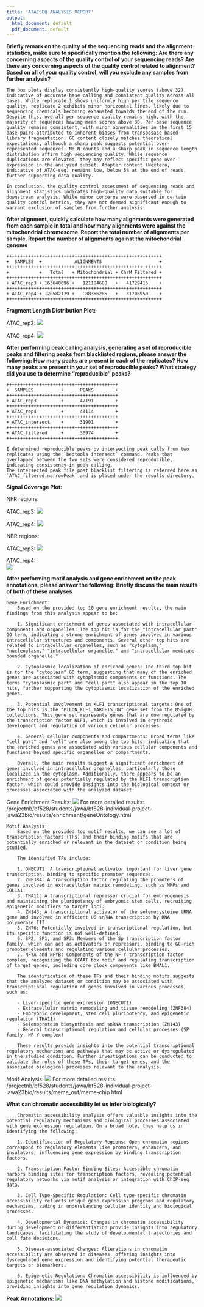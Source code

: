 ```yaml
---
title: 'ATACSEQ ANALYSIS REPORT'
output:
  html_document: default
  pdf_document: default
---
```


**Briefly remark on the quality of the sequencing reads and the alignment statistics, make sure to specifically mention the following:
    Are there any concerning aspects of the quality control of your sequencing reads?
    Are there any concerning aspects of the quality control related to alignment?
    Based on all of your quality control, will you exclude any samples from further analysis?**
    
    The box plots display consistently high-quality scores (above 32), indicative of accurate base calling and consistent quality across all bases. While replicate 1 shows uniformly high per tile sequence quality, replicate 2 exhibits minor horizontal lines, likely due to sequencing chemicals becoming exhausted towards the end of the run. Despite this, overall per sequence quality remains high, with the majority of sequences having mean scores above 30. Per base sequence quality remains consistent, with minor abnormalities in the first 15 base pairs attributed to inherent biases from transposase-based library fragmentation. GC content closely matches theoretical expectations, although a sharp peak suggests potential over-represented sequences. No N counts and a sharp peak in sequence length distribution affirm high sequencing quality. While sequence duplications are elevated, they may reflect specific gene over-expression in the analyzed subset. Adapter content (Nextera, indicative of ATAC-seq) remains low, below 5% at the end of reads, further supporting data quality.

    In conclusion, the quality control assessment of sequencing reads and alignment statistics indicates high-quality data suitable for downstream analysis. While minor concerns were observed in certain quality control metrics, they are not deemed significant enough to warrant exclusion of samples from further analysis.

**After alignment, quickly calculate how many alignments were generated from each sample in total and how many alignments were against the mitochondrial chromosome. Report the total number of alignments per sample. Report the number of alignments against the mitochondrial genome**

    +++++++++++++++++++++++++++++++++++++++++++++++++++++++++
    +  SAMPLES  +            ALIGNMENTS                     +
    +++++++++++++++++++++++++++++++++++++++++++++++++++++++++
    +           +   Total   + Mitochondrial + ChrM Filtered +    
    +++++++++++++++++++++++++++++++++++++++++++++++++++++++++
    + ATAC_rep3 + 163640696 +   121184688   +   41729416    +
    +++++++++++++++++++++++++++++++++++++++++++++++++++++++++
    + ATAC_rep4 + 120582179 +    88366285   +   31706950    +
    +++++++++++++++++++++++++++++++++++++++++++++++++++++++++

**Fragment Length Distribution Plot:**
    
  ATAC_rep3: 
    ![](results/Fragment size distribution_rep3.png)
    
  ATAC_rep4: 
    ![](results/Fragment size distribution_rep4.png)

**After performing peak calling analysis, generating a set of reproducible peaks and filtering peaks from blacklisted regions, please answer the following:
    How many peaks are present in each of the replicates? How many peaks are present in your set of reproducible peaks? What strategy did you use to determine “reproducible” peaks?**
    
    +++++++++++++++++++++++++++++++++++++++++
    +  SAMPLES          +      PEAKS        +    
    +++++++++++++++++++++++++++++++++++++++++
    + ATAC_rep3         +      47191        +
    +++++++++++++++++++++++++++++++++++++++++
    + ATAC_rep4         +      43114        +
    +++++++++++++++++++++++++++++++++++++++++
    + ATAC_intersect    +      31901        +
    +++++++++++++++++++++++++++++++++++++++++
    + ATAC_filtered     +      30974        +
    +++++++++++++++++++++++++++++++++++++++++
    
    I determined reproducible peaks by intersecting peak calls from two replicates using the `bedtools intersect` command. Peaks that overlapped between the two sets were considered reproducible, indicating consistency in peak calling.
    The intersected peak file post blacklist filtering is referred here as `ATAC_filtered.narrowPeak` and is placed under the results directory. 

**Signal Coverage Plot:**
    
  NFR regions:
  
  ATAC_rep3: 
          ![](/projectnb/bf528/students/jawa/bf528-individual-project-jawa23bio/results/ATAC_rep3_NFR.png)
      
  ATAC_rep4: 
          ![](/projectnb/bf528/students/jawa/bf528-individual-project-jawa23bio/results/ATAC_rep4_NFR.png)
    
  NBR regions:
        
  ATAC_rep3: 
          ![](/projectnb/bf528/students/jawa/bf528-individual-project-jawa23bio/results/ATAC_rep3_NBR.png)
        
  ATAC_rep4:  
          ![](/projectnb/bf528/students/jawa/bf528-individual-project-jawa23bio/results/ATAC_rep4_NBR.png)

**After performing motif analysis and gene enrichment on the peak annotations, please answer the following:
    Briefly discuss the main results of both of these analyses**
    
    Gene Enrichment:
        Based on the provided top 10 gene enrichment results, the main findings from this analysis appear to be:
        
        1. Significant enrichment of genes associated with intracellular components and organelles: The top hit is for the "intracellular part" GO term, indicating a strong enrichment of genes involved in various intracellular structures and components. Several other top hits are related to intracellular organelles, such as "cytoplasm," "nucleoplasm," "intracellular organelle," and "intracellular membrane-bounded organelle."
        
        2. Cytoplasmic localization of enriched genes: The third top hit is for the "cytoplasm" GO term, suggesting that many of the enriched genes are associated with cytoplasmic components or functions. The terms "cytoplasmic part" and "cell part" also appear in the top 10 hits, further supporting the cytoplasmic localization of the enriched genes.
        
        3. Potential involvement in KLF1 transcriptional targets: One of the top hits is the "PILON_KLF1_TARGETS_DN" gene set from the MSigDB collections. This gene set represents genes that are downregulated by the transcription factor KLF1, which is involved in erythroid development and regulation of various cellular processes.
        
        4. General cellular components and compartments: Broad terms like "cell part" and "cell" are also among the top hits, indicating that the enriched genes are associated with various cellular components and functions beyond specific organelles or compartments.
        
        Overall, the main results suggest a significant enrichment of genes involved in intracellular organelles, particularly those localized in the cytoplasm. Additionally, there appears to be an enrichment of genes potentially regulated by the KLF1 transcription factor, which could provide insights into the biological context or processes associated with the analyzed dataset.
    
  Gene Enrichment Results:
        ![](/projectnb/bf528/students/jawa/bf528-individual-project-jawa23bio/results/Top Gene Enrichments.png)
        For more detailed results: /projectnb/bf528/students/jawa/bf528-individual-project-jawa23bio/results/enrichment/geneOntology.html

    Motif Analysis:
        Based on the provided top motif results, we can see a lot of transcription factors (TFs) and their binding motifs that are potentially enriched or relevant in the dataset or condition being studied.

        The identified TFs include:

        1. ONECUT1: A transcriptional activator important for liver gene transcription, binding to specific promoter sequences.
        2. ZNF384: A transcription factor regulating the promoters of genes involved in extracellular matrix remodeling, such as MMPs and COL1A1.
        3. THA11: A transcriptional repressor crucial for embryogenesis and maintaining the pluripotency of embryonic stem cells, recruiting epigenetic modifiers to target loci.
        4. ZN143: A transcriptional activator of the selenocysteine tRNA gene and involved in efficient U6 snRNA transcription by RNA polymerase III.
        5. ZN76: Potentially involved in transcriptional regulation, but its specific function is not well-defined.
        6. SP2, SP1, and SP3: Members of the Sp transcription factor family, which can act as activators or repressors, binding to GC-rich promoter elements and regulating various cellular processes.
        7. NFYA and NFYB: Components of the NF-Y transcription factor complex, recognizing the CCAAT box motif and regulating transcription of target genes, including core clock components like BMAL1.

        The identification of these TFs and their binding motifs suggests that the analyzed dataset or condition may be associated with transcriptional regulation of genes involved in various processes, such as:

        - Liver-specific gene expression (ONECUT1)
        - Extracellular matrix remodeling and tissue remodeling (ZNF384)
        - Embryonic development, stem cell pluripotency, and epigenetic regulation (THA11)
        - Selenoprotein biosynthesis and snRNA transcription (ZN143)
        - General transcriptional regulation and cellular processes (SP family, NF-Y complex)

        These results provide insights into the potential transcriptional regulatory mechanisms and pathways that may be active or dysregulated in the studied condition. Further investigations can be conducted to validate the roles of these TFs, their target genes, and the associated biological processes relevant to the analysis.

  Motif Analysis:
        ![](/projectnb/bf528/students/jawa/bf528-individual-project-jawa23bio/results/meme_out/Top Results Motif.png)
        For more detailed results: /projectnb/bf528/students/jawa/bf528-individual-project-jawa23bio/results/meme_out/meme-chip.html

**What can chromatin accessibility let us infer biologically?**

        Chromatin accessibility analysis offers valuable insights into the potential regulatory mechanisms and biological processes associated with gene expression regulation. On a broad note, they help us in identifying the following: 

        1. Identification of Regulatory Regions: Open chromatin regions correspond to regulatory elements like promoters, enhancers, and insulators, influencing gene expression by binding transcription factors.

        2. Transcription Factor Binding Sites: Accessible chromatin harbors binding sites for transcription factors, revealing potential regulatory networks via motif analysis or integration with ChIP-seq data.

        3. Cell Type-Specific Regulation: Cell type-specific chromatin accessibility reflects unique gene expression programs and regulatory mechanisms, aiding in understanding cellular identity and biological processes.

        4. Developmental Dynamics: Changes in chromatin accessibility during development or differentiation provide insights into regulatory landscapes, facilitating the study of developmental trajectories and cell fate decisions.

        5. Disease-associated Changes: Alterations in chromatin accessibility are observed in diseases, offering insights into dysregulated gene expression and identifying potential therapeutic targets or biomarkers.

        6. Epigenetic Regulation: Chromatin accessibility is influenced by epigenetic mechanisms like DNA methylation and histone modifications, providing insights into gene regulation dynamics.

**Peak Annotations:**
    ![](/projectnb/bf528/students/jawa/bf528-individual-project-jawa23bio/Unique_proportions_plot.png)

    